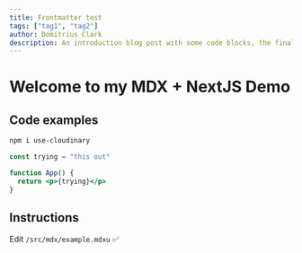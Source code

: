 ```yaml
---
title: Frontmatter test
tags: ["tag1", "tag2"]
author: Domitrius Clark
description: An introduction blog post with some code blocks, the final mix 
---
```


# Welcome to my MDX + NextJS Demo

## Code examples

```bash
npm i use-cloudinary
```

```jsx
const trying = "this out"

function App() {
  return <p>{trying}</p>
}
```

## Instructions

Edit `/src/mdx/example.mdxu` ✅